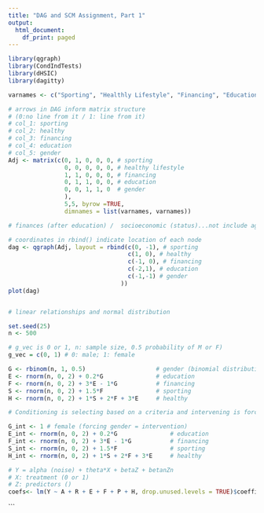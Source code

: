 ```yaml
---
title: "DAG and SCM Assignment, Part 1"
output:
  html_document:
    df_print: paged
---
```

```r
library(qgraph)
library(CondIndTests)
library(dHSIC)
library(dagitty)
```

```r
varnames <- c("Sporting", "Healthly Lifestyle", "Financing", "Education", "Gender")

# arrows in DAG inform matrix structure
# (0:no line from it / 1: line from it)
# col_1: sporting
# col_2: healthy
# col_3: financing
# col_4: education
# col_5: gender
Adj <- matrix(c(0, 1, 0, 0, 0, # sporting 
                0, 0, 0, 0, 0, # healthy lifestyle
                1, 1, 0, 0, 0, # financing
                0, 1, 1, 0, 0, # education
                0, 0, 1, 1, 0  # gender
                ), 
                5,5, byrow =TRUE,
                dimnames = list(varnames, varnames))
```


```r
# finances (after education) /  socioeconomic (status)...not include age and race (divide proximity into classes)

# coordinates in rbind() indicate location of each node
dag <- qgraph(Adj, layout = rbind(c(0, -1), # sporting
                                  c(1, 0), # healthy
                                  c(-1, 0), # financing
                                  c(-2,1), # education
                                  c(-1,-1) # gender
                                ))
plot(dag)


# linear relationships and normal distribution

set.seed(25)
n <- 500

# g_vec is 0 or 1, n: sample size, 0.5 probability of M or F)
g_vec = c(0, 1) # 0: male; 1: female

G <- rbinom(n, 1, 0.5)                    # gender (binomial distribution) 2nd argument: selects number within range (inclusive)
E <- rnorm(n, 0, 2) + 0.2*G               # education
F <- rnorm(n, 0, 2) + 3*E - 1*G           # financing
S <- rnorm(n, 0, 2) + 1.5*F               # sporting
H <- rnorm(n, 0, 2) + 1*S + 2*F + 3*E     # healthy


```
```r
# Conditioning is selecting based on a criteria and intervening is forcing the entire population. We chose to intervene on gender because we know that gender impacts both education level and financial earnings. Both of these factors impact an individual's decision-making process. For example, women typically earn less than men, but more women are studying at institutions of higher learning.

G_int <- 1 # female (forcing gender = intervention)
E_int <- rnorm(n, 0, 2) + 0.2*G               # education
F_int <- rnorm(n, 0, 2) + 3*E - 1*G           # financing
S_int <- rnorm(n, 0, 2) + 1.5*F               # sporting
H_int <- rnorm(n, 0, 2) + 1*S + 2*F + 3*E     # healthy

```



```r
# Y = alpha (noise) + theta*X + betaZ + betanZn
# X: treatment (0 or 1)
# Z: predictors ()
coefs<- lm(Y ~ A + R + E + F + P + H, drop.unused.levels = TRUE)$coefficients
```
``` 


